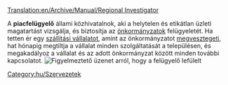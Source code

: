 [[Translation:en/Archive/Manual/Regional Investigator]]


A '''piacfelügyelő''' állami közhivatalnok, aki a helytelen és etikátlan üzleti magatartást vizsgálja, és biztosítja az [[hu/Manual/Önkormányzat|önkormányzatok]] felügyeletét. Ha tetten ér egy [[hu/Manual/Szállítási vállalat|szállítási vállalatot]], amint az önkormányzatot [[hu/Manual/Önkormányzat#az-onkormanyzat-megvesztegetese|megvesztegeti]], hat hónapig megtiltja a vállalat minden szolgáltatását a településen, és megakadályoz a vállalat és az adott önkormányzat között minden további kapcsolatot.
[[File:en/Regionalinvestigator.png|center|frame|Figyelmeztető üzenet arról, hogy a felügyelő lefülelt]]

[[Category:hu/Szervezetek]]